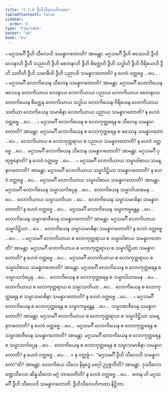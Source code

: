 ```yaml
---
title: "2.5.6 ဒွီဟိသီလေဟိကထာ"
tableOfContents: false
sidebar:
  order: 8
type: "tipitaka"
basket: "ab"
book: "kv"
---
```



<DynamicBreadcrumb />

<Division number="587" book="kv">

<Paragraph number="1964" book="kv">
๐ မဂ္ဂသမင်္ဂီ ဒွီဟိ သီလေဟိ သမန္နာဂတောတိ? အာမန္တာ. မဂ္ဂသမင်္ဂီ ဒွီဟိ ဖဿေဟိ ဒွီဟိ ဝေဒနာဟိ ဒွီဟိ သညာဟိ ဒွီဟိ စေတနာဟိ ဒွီဟိ စိတ္တေဟိ ဒွီဟိ သဒ္ဓါဟိ ဒွီဟိ ဝီရိယေဟိ ဒွီဟိ သတီဟိ ဒွီဟိ သမာဓီဟိ ဒွီဟိ ပညာဟိ သမန္နာဂတောတိ? န ဟေဝံ ဝတ္တဗ္ဗေ …ပေ… .
</Paragraph>

<Paragraph number="1965" book="kv">
๐ မဂ္ဂသမင်္ဂီ လောကိယေန သီလေန သမန္နာဂတောတိ? အာမန္တာ. မဂ္ဂသမင်္ဂီ လောကိယေန ဖဿေန လောကိယာယ ဝေဒနာယ လောကိယာယ ပညာယ လောကိယာယ စေတနာယ လောကိယေန စိတ္တေန လောကိယာယ သဒ္ဓါယ လောကိယေန ဝီရိယေန လောကိယာယ သတိယာ လောကိယေန သမာဓိနာ လောကိယာယ ပညာယ သမန္နာဂတောတိ? န ဟေဝံ ဝတ္တဗ္ဗေ …ပေ… .
</Paragraph>

<Paragraph number="1966" book="kv">
๐ မဂ္ဂသမင်္ဂီ လောကိယေန စ လောကုတ္တရေန စ သီလေန သမန္နာဂတောတိ? အာမန္တာ. မဂ္ဂသမင်္ဂီ လောကိယေန စ လောကုတ္တရေန စ ဖဿေန သမန္နာဂတော …ပေ…  လောကိယာယ စ လောကုတ္တရာယ စ ပညာယ သမန္နာဂတောတိ? န ဟေဝံ ဝတ္တဗ္ဗေ …ပေ…  မဂ္ဂသမင်္ဂီ လောကိယေန သီလေန သမန္နာဂတောတိ? အာမန္တာ. မဂ္ဂသမင်္ဂီ ပုထုဇ္ဇနောတိ? န ဟေဝံ ဝတ္တဗ္ဗေ …ပေ… .
</Paragraph>

</Division>
<Division number="588" book="kv">

<Paragraph number="1967" book="kv">
๐ မဂ္ဂသမင်္ဂီ လောကိယာယ သမ္မာဝါစာယ သမန္နာဂတောတိ? အာမန္တာ. မဂ္ဂသမင်္ဂီ လောကိယာယ သမ္မာဒိဋ္ဌိယာ သမန္နာဂတောတိ? န ဟေဝံ ဝတ္တဗ္ဗေ …ပေ…  မဂ္ဂသမင်္ဂီ လောကိယာယ သမ္မာဝါစာယ သမန္နာဂတောတိ? အာမန္တာ. မဂ္ဂသမင်္ဂီ လောကိယေန သမ္မာသင်္ကပ္ပေန …ပေ…  လောကိယေန သမ္မာဝါယာမေန …ပေ…  လောကိယာယ သမ္မာသတိယာ …ပေ…  လောကိယေန သမ္မာသမာဓိနာ သမန္နာဂတောတိ? န ဟေဝံ ဝတ္တဗ္ဗေ …ပေ…  မဂ္ဂသမင်္ဂီ လောကိယေန သမ္မာကမ္မန္တေန …ပေ…  လောကိယေန သမ္မာအာဇီဝေန သမန္နာဂတောတိ? အာမန္တာ. မဂ္ဂသမင်္ဂီ လောကိယာယ သမ္မာဒိဋ္ဌိယာ …ပေ…  လောကိယေန သမ္မာသမာဓိနာ သမန္နာဂတောတိ? န ဟေဝံ ဝတ္တဗ္ဗေ …ပေ… .
</Paragraph>

<Paragraph number="1968" book="kv">
๐ မဂ္ဂသမင်္ဂီ လောကိယာယ စ လောကုတ္တရာယ စ သမ္မာဝါစာယ သမန္နာဂတောတိ? အာမန္တာ. မဂ္ဂသမင်္ဂီ လောကိယာယ စ လောကုတ္တရာယ စ သမ္မာဒိဋ္ဌိယာ သမန္နာဂတောတိ? န ဟေဝံ ဝတ္တဗ္ဗေ …ပေ…  မဂ္ဂသမင်္ဂီ လောကိယာယ စ လောကုတ္တရာယ စ သမ္မာဝါစာယ သမန္နာဂတောတိ? အာမန္တာ. မဂ္ဂသမင်္ဂီ လောကိယေန စ လောကုတ္တရေန စ သမ္မာသင်္ကပ္ပေန …ပေ…  လောကိယေန စ လောကုတ္တရေန စ သမ္မာဝါယာမေန …ပေ…  လောကိယာယ စ လောကုတ္တရာယ စ သမ္မာသတိယာ …ပေ…  လောကိယေန စ လောကုတ္တရေန စ သမ္မာသမာဓိနာ သမန္နာဂတောတိ? န ဟေဝံ ဝတ္တဗ္ဗေ …ပေ… .
</Paragraph>

<Paragraph number="1969" book="kv">
๐ မဂ္ဂသမင်္ဂီ လောကိယေန စ လောကုတ္တရေန စ သမ္မာကမ္မန္တေန …ပေ…  သမ္မာအာဇီဝေန သမန္နာဂတောတိ? အာမန္တာ. မဂ္ဂသမင်္ဂီ လောကိယာယ စ လောကုတ္တရာယ စ သမ္မာဒိဋ္ဌိယာ သမန္နာဂတောတိ? န ဟေဝံ ဝတ္တဗ္ဗေ …ပေ…  မဂ္ဂသမင်္ဂီ လောကိယေန စ လောကုတ္တရေန စ သမ္မာအာဇီဝေန သမန္နာဂတောတိ? အာမန္တာ. မဂ္ဂသမင်္ဂီ လောကိယေန စ လောကုတ္တရေန စ သမ္မာသင်္ကပ္ပေန …ပေ…  လောကိယေန စ လောကုတ္တရေန စ သမ္မာသမာဓိနာ သမန္နာဂတောတိ? န ဟေဝံ ဝတ္တဗ္ဗေ …ပေ… .
</Paragraph>

</Division>
<Division number="589" book="kv">

<Paragraph number="1970" book="kv">
× န ဝတ္တဗ္ဗံ—  “မဂ္ဂသမင်္ဂီ ဒွီဟိ သီလေဟိ သမန္နာဂတော”တိ? အာမန္တာ. လောကိယေ သီလေ နိရုဒ္ဓေ မဂ္ဂေါ ဥပ္ပဇ္ဇတီတိ? အာမန္တာ. ဒုဿီလော ခဏ္ဍသီလော ဆိန္နသီလော မဂ္ဂံ ဘာဝေတီတိ? န ဟေဝံ ဝတ္တဗ္ဗေ …ပေ…  တေန ဟိ မဂ္ဂသမင်္ဂီ ဒွီဟိ သီလေဟိ သမန္နာဂတောတိ.

</Paragraph>
</Division>

<Paragraph number="1971" type="center" book="kv">
ဒွီဟိသီလေဟိကထာ နိဋ္ဌိတာ.
</Paragraph>